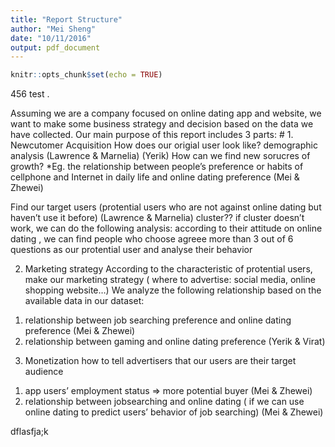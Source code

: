 ```yaml
---
title: "Report Structure"
author: "Mei Sheng"
date: "10/11/2016"
output: pdf_document
---
```


```r
knitr::opts_chunk$set(echo = TRUE)
```
456
test   .


Assuming we are a company focused on online dating app and website, we want to make some business strategy and decision based on the data we have collected.
Our main purpose of this report includes 3 parts:
# 
1. Newcutomer  Acquisition
How does our origial user look like? demographic analysis (Lawrence & Marnelia) (Yerik)
How can we find new sorucres of growth? 
*Eg. the relationship between people's preference or habits of cellphone and Internet in daily life and online dating preference  (Mei & Zhewei) 

Find our target users (protential users who are not against online dating but haven't use it before) (Lawrence & Marnelia)
cluster?? if cluster doesn't work, we can do the following analysis:
according to their attitude on online dating , we can find people who choose agreee more than 3 out of 6 questions as our protential user and analyse their behavior 

2. Marketing strategy
According to the characteristic of protential users, make our marketing strategy ( where to advertise: social media, online shopping website...) 
We analyze the following relationship based on the available data in our dataset:
                                       
(1) relationship between job searching preference and online dating preference  (Mei & Zhewei)  
(2) relationship between gaming and online dating preference (Yerik & Virat)

3. Monetization
how to tell advertisers that our users are their target audience
(1) app users' employment status => more potential buyer (Mei & Zhewei) 
(2) relationship between jobsearching and online dating ( if we can use online dating to predict users' behavior of job searching) (Mei & Zhewei) 

dflasfja;k

```r

```

